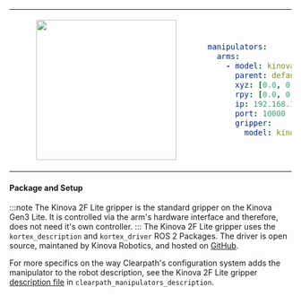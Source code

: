 <table>
<tr>
<td>
<center>
<figure>
    <img src={require("./img/kinova_2f_lite.png").default} width="250" />
</figure>
</center>
</td>
<td>

```yaml
manipulators:
  arms:
    - model: kinova_gen3_lite
      parent: default_mount
      xyz: [0.0, 0.0, 0.0]
      rpy: [0.0, 0.0, 0.0]
      ip: 192.168.131.40
      port: 10000
      gripper:
        model: kinova_2f_lite
```
</td>
</tr>
</table>

#### Package and Setup
:::note
The Kinova 2F Lite gripper is the standard gripper on the Kinova Gen3 Lite. It is controlled via the arm's hardware interface and therefore, does not need it's own controller.
:::
The Kinova 2F Lite gripper uses the `kortex_description` and `kortex_driver` ROS 2 Packages. The driver is open source, maintaned by Kinova Robotics, and hosted on [GitHub](https://github.com/Kinovarobotics/ros2_kortex).

For more specifics on the way Clearpath's configuration system adds the manipulator to the robot description, see the Kinova 2F Lite gripper [description file](https://github.com/clearpathrobotics/clearpath_common/blob/humble/clearpath_manipulators_description/urdf/gripper/kinova_2f_lite.urdf.xacro) in `clearpath_manipulators_description`.

